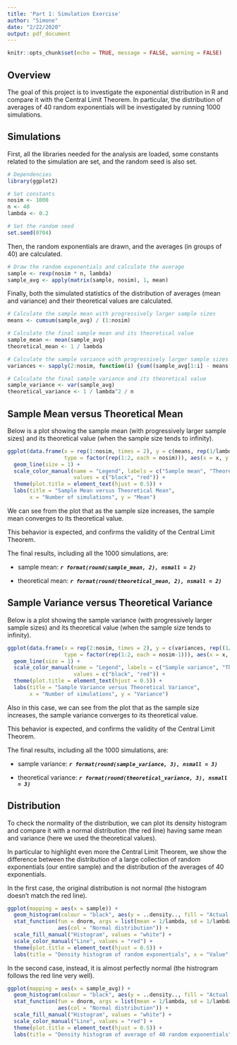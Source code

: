 ```yaml
---
title: 'Part 1: Simulation Exercise'
author: "Simone"
date: "2/22/2020"
output: pdf_document
---
```


```r
knitr::opts_chunk$set(echo = TRUE, message = FALSE, warning = FALSE)
```

## Overview

The goal of this project is to investigate the exponential distribution in R and compare it with the Central Limit Theorem. In particular, the distribution of averages of 40 random exponentials will be investigated by running 1000 simulations.

## Simulations

First, all the libraries needed for the analysis are loaded, some constants related to the simulation are set, and the random seed is also set.

```r
# Dependencies
library(ggplot2)

# Set constants
nosim <- 1000
n <- 40
lambda <- 0.2

# Set the random seed
set.seed(0704)
```

Then, the random exponentials are drawn, and the averages (in groups of 40) are calculated.

```r
# Draw the random exponentials and calculate the average
sample <- rexp(nosim * n, lambda)
sample_avg <- apply(matrix(sample, nosim), 1, mean)
```

Finally, both the simulated statistics of the distribution of averages (mean and variance) and their theoretical values are calculated.

```r
# Calculate the sample mean with progressively larger sample sizes
means <- cumsum(sample_avg) / (1:nosim)

# Calculate the final sample mean and its theoretical value
sample_mean <- mean(sample_avg)
theoretical_mean <- 1 / lambda

# Calculate the sample variance with progressively larger sample sizes
variances <- sapply(2:nosim, function(i) {sum((sample_avg[1:i] - means[i])^2)/(i-1)})

# Calculate the final sample variance and its theoretical value
sample_variance <- var(sample_avg)
theoretical_variance <- 1 / lambda^2 / n
```

## Sample Mean versus Theoretical Mean

Below is a plot showing the sample mean (with progressively larger sample sizes) and its theoretical value (when the sample size tends to infinity).

```r
ggplot(data.frame(x = rep(1:nosim, times = 2), y = c(means, rep(1/lambda, times = nosim)),
                  type = factor(rep(1:2, each = nosim))), aes(x = x, y = y, col = type)) +
  geom_line(size = 1) +
  scale_color_manual(name = "Legend", labels = c("Sample mean", "Theoretical mean"),
                     values = c("black", "red")) +
  theme(plot.title = element_text(hjust = 0.5)) +
  labs(title = "Sample Mean versus Theoretical Mean",
       x = "Number of simulations", y = "Mean")
```

We can see from the plot that as the sample size increases, the sample mean converges to its theoretical value.  
  
This behavior is expected, and confirms the validity of the Central Limit Theorem.  
  
The final results, including all the 1000 simulations, are:  
  
- sample mean: ***`r format(round(sample_mean, 2), nsmall = 2)`***  
  
- theoretical mean: ***`r format(round(theoretical_mean, 2), nsmall = 2)`***
  
  
## Sample Variance versus Theoretical Variance

Below is a plot showing the sample variance (with progressively larger sample sizes) and its theoretical value (when the sample size tends to infinity).

```r
ggplot(data.frame(x = rep(2:nosim, times = 2), y = c(variances, rep((1/lambda)^2/n, times = nosim-1)),
                  type = factor(rep(1:2, each = nosim-1))), aes(x = x, y = y, col = type)) +
  geom_line(size = 1) +
  scale_color_manual(name = "Legend", labels = c("Sample variance", "Theoretical variance"),
                     values = c("black", "red")) +
  theme(plot.title = element_text(hjust = 0.5)) +
  labs(title = "Sample Variance versus Theoretical Variance",
       x = "Number of simulations", y = "Variance")
```

Also in this case, we can see from the plot that as the sample size increases, the sample variance converges to its theoretical value.  
  
This behavior is expected, and confirms the validity of the Central Limit Theorem.  
  
The final results, including all the 1000 simulations, are:  
  
- sample variance: ***`r format(round(sample_variance, 3), nsmall = 3)`***  
  
- theoretical variance: ***`r format(round(theoretical_variance, 3), nsmall = 3)`***
  
  
## Distribution

To check the normality of the distribution, we can plot its density histogram and compare it with a normal distribution (the red line) having same mean and variance (here we used the theoretical values).
  
In particular to highlight even more the Central Limit Theorem, we show the difference between the distribution of a large collection of random exponentials (our entire sample) and the distribution of the averages of 40 exponentials.  
  
In the first case, the original distribution is not normal (the histogram doesn't match the red line).

```r
ggplot(mapping = aes(x = sample)) +
  geom_histogram(colour = "black", aes(y = ..density.., fill = "Actual distribution")) +
  stat_function(fun = dnorm, args = list(mean = 1/lambda, sd = 1/lambda), size = 1,
                aes(col = "Normal distribution")) +
  scale_fill_manual("Histogram", values = "white") +
  scale_color_manual("Line", values = "red") +
  theme(plot.title = element_text(hjust = 0.5)) +
  labs(title = "Density histogram of random exponentials", x = "Value", y = "Density")
```

In the second case, instead, it is almost perfectly normal (the histrogram follows the red line very well).

```r
ggplot(mapping = aes(x = sample_avg)) +
  geom_histogram(colour = "black", aes(y = ..density.., fill = "Actual distribution")) +
  stat_function(fun = dnorm, args = list(mean = 1/lambda, sd = 1/lambda/sqrt(n)), size = 1,
                aes(col = "Normal distribution")) +
  scale_fill_manual("Histogram", values = "white") +
  scale_color_manual("Line", values = "red") +
  theme(plot.title = element_text(hjust = 0.5)) +
  labs(title = "Density histogram of average of 40 random exponentials", x = "Value", y = "Density")
```
